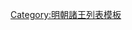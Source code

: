 {{ming|title=明朝方山國諸王|ed=方山國|head=[[正统 (年号)|正統]]二年（[[1437年]]）封。|
{{ming/title}}
{{ming/list|方山莊憲王|朱美垣|朱濟熺、庶五子|[[1437年]]—[[1470年]]|正統二年封。[[成化]]六年薨。}}
{{ming/list|方山昭僖王|朱鍾鋌|朱美垣、嫡一子|[[1472年]]—[[1480年]]|成化八年以[[鎮國將軍]]襲封。十六年革爵<ref>[明]朱国桢《涌幢小品》卷五·宗案："晋府方山王锺铤。有罪革爵。并削故镇国将军锺鏕封号。初。锺鏕无嗣。夫人张氏与其父瑁及母孙氏谋收弟妇之有娠者入府生子。以为己子。锺鏕亦与其谋。方山王为扶同。奏请赐名奇漺。已而得封。至是为人发其事。且及王近狎乐妇。杖死无辜。暨纳赇等罪。命太监尚亨及刑部郎中张锦等会官核实。下都察院。具狱以闻。命革锺铤爵。锺鏕已故。削其封号。瑁及孙氏皆斩。张氏奇漺赐自尽。余皆坐罪如律。仍下敕切责锺铤曰。高皇帝封建藩屏。政欲子孙相承。永享富贵。奈何尔身居王位。贪淫酷暴。又甘与异姓为骨肉。得罪祖宗。贻羞宗室。廷议佥谓紊乱宗支。难以轻宥。兹特革尔王爵禄米。尔其怨天乎。尤人乎。噫。尚其悔悟之。仍录其事。遣书徧示诸王。"</ref>。[[正德 (明朝)|正德]]六年薨。子孫俱以本等官職奉祀，除。}}
{{ming/note|參考文獻}}
{{ming/note|ref}}
}}<noinclude>
[[Category:明朝諸王列表模板]]
</noinclude>